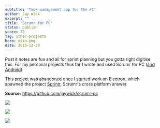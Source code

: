 ```yaml
---
subtitle: 'Task management app for the PC'
author: Jay Wick
excerpt: ""
title: 'Scrumr for PC'
status: publish
score: 70
tag: other-projects
hero: main.png
date: 2015-12-30
---
```


Post it notes are fun and all for sprint planning but you gotta right digitise this. For my personal projects thus far I wrote and used Scrumr for PC ([and Android](/portfolio/scrumr-android)).

This project was abandoned once I started work on Electron, which spawned the project [Sprintr](/portfolio/sprintr), Scrumr's cross platform answer.

**Source:** https://github.com/jaywick/scrumr-pc

![](./main.png)

![](./1.png)

![](./2.png)
